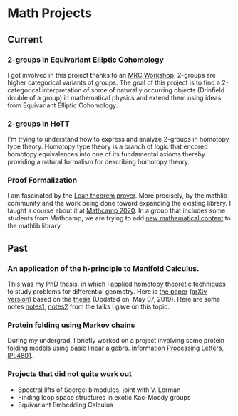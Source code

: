 # Math Projects

## Current{-}

### 2-groups in Equivariant Elliptic Cohomology

I got involved in this project thanks to an [MRC Workshop]. 2-groups are
higher categorical variants of groups. The goal of this project is to
find a 2-categorical interpretation of some of naturally occurring
objects (Drinfield double of a group) in mathematical physics and extend
them using ideas from Equivariant Elliptic Cohomology.

### 2-groups in HoTT

I\'m trying to understand how to express and analyze 2-groups in
homotopy type theory. Homotopy type theory is a branch of logic that
encored homotopy equivalences into one of its fundamental axioms thereby
providing a natural formalism for describing homotopy theory.

### Proof Formalization

I am fascinated by the [Lean theorem prover]. More precisely, by the
mathlib community and the work being done toward expanding the existing
library. I taught a course about it at [Mathcamp 2020]. In a group that
includes some students from Mathcamp, we are trying to add [new
mathematical content] to the mathlib library.

## Past

### An application of the h-principle to Manifold Calculus.

This was my PhD thesis, in which I applied homotopy theoretic techniques
to study problems for differential geometry. Here is [the paper] ([arXiv
version]) based on the [thesis] [(Updated on: May 07, 2019)]{.small}.
Here are some notes [notes1], [notes2] from the talks I gave on this
topic.

### Protein folding using Markov chains

During my undergrad, I briefly worked on a project involving some
protein folding models using basic linear algebra.
[Information Processing Letters, IPL4801].

### Projects that did not quite work out

- Spectral lifts of Soergel bimodules, joint with V. Lorman
- Finding loop space structures in exotic Kac-Moody groups
- Equivariant Embedding Calculus

[the paper]: https://doi.org/10.1007/s40062-020-00255-3
[arXiv version]: https://arxiv.org/abs/1711.07670 
[thesis]: https://drive.google.com/file/d/1fHkImG-CTB2liHDIAo3YmzqBmN-Qibx6/view?usp=sharing
[notes1]: https://drive.google.com/file/d/1h8pHb-5HmM55_bwdzPYDB7cVHo4MHy-I/view?usp=sharing
[notes2]: https://drive.google.com/file/d/1D8TSRQFVUVjM3wQ74npbH2hibrHsDho_/view?usp=sharing
[Information Processing Letters, IPL4801]: https://drive.google.com/file/d/1xT6C4O_fMvpqoJCfnSq1ypeikM6XNMjw/view?usp=sharing
[MRC Workshop]: http://www.ams.org/programs/research-communities/2019MRC-Geometry
[Lean theorem prover]: https://leanprover-community.github.io/
[Mathcamp 2020]: https://apurvanakade.github.io/courses/lean_at_MC2020/
[new mathematical content]: https://github.com/apurvnakade/mc2020-projects


